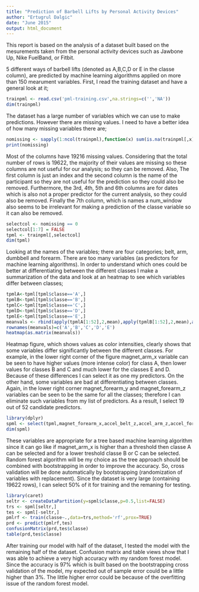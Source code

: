 ```yaml
---
title: "Prediction of Barbell Lifts by Personal Activity Devices"
author: "Ertugrul Dalgic"
date: "June 2015"
output: html_document
---
```


This report is based on the analysis of a dataset built based on the mesurements
taken from the personal activity devices such as Jawbone Up, Nike FuelBand, or 
Fitbit. 

5 different ways of barbell lifts (denoted as A,B,C,D or E in the classe column),
are predicted by machine learning algorithms applied on more than 150 mearument
variables. First, I read the training dataset and have a general look at it;

```r
trainpml <- read.csv('pml-training.csv',na.strings=c('','NA'))
dim(trainpml)
```

The dataset has a large number of variables which we can use to make predictions.
However there are missing values. I need to have a better idea of how many 
missing variables there are;

```r
nomissing <- sapply(1:ncol(trainpml),function(x) sum(is.na(trainpml[,x])))
print(nomissing)
```

Most of the columns have 19216 missing values. Considering that the total number 
of rows is 19622, the majority of their values are missing so these columns are 
not useful for our analysis; so they can be removed. Also, The first column is
just an index and the second column is the name of the participant so they are
not useful for the prediction so they could also be removed. Furthermore, the
3rd, 4th, 5th and 6th columns are for dates which is also not a proper predictor
for the current analysis, so they could also be removed. Finally the 7th column,
which is names a num_window also seems to be irrelevant for making a prediction
of the classe variable so it can also be removed.

```r
selectcol <- nomissing == 0
selectcol[1:7] = FALSE
tpml <- trainpml[,selectcol]
dim(tpml)

```

Looking at the names of the variables; there are four categories; belt, arm, 
dumbbell and forearm. There are too many variables (as predictors for machine learning algorithms). In order to understand which ones could be better at differentiating between the different classes I make a summarization of the data and look at an heatmap to see which variables differ between classes;

```r
tpmlA<-tpml[tpml$classe=='A',]
tpmlB<-tpml[tpml$classe=='B',]
tpmlC<-tpml[tpml$classe=='C',]
tpmlD<-tpml[tpml$classe=='D',]
tpmlE<-tpml[tpml$classe=='E',]
meanvals <- rbind(apply(tpmlA[1:52],2,mean),apply(tpmlB[1:52],2,mean),apply(tpmlC[1:52],2,mean),apply(tpmlD[1:52],2,mean),apply(tpmlE[1:52],2,mean))
rownames(meanvals)=c('A','B','C','D','E')
heatmap(as.matrix(meanvals))
```

Heatmap figure, which shows values as color intensities, clearly shows that some variables differ significantly between the different classes. For example, in the lower right corner of the figure magnet_arm_x variable can be seen to have higher values (more intense color) for class A, then lower values for classes B and C and much lower for the classes E and D. Because of these differences I can select it as one my predictors. On the other hand, some variables are bad at differentiating between classes. Again, in the lower right corner magnet_forearm_y and magnet_forearm_z variables can be seen to be the same for all the classes; therefore I can eliminate such variables from my list of predictors. As a result, I select 19 out of 52 candidate predictors.

```r
library(dplyr)
spml <- select(tpml,magnet_forearm_x,accel_belt_z,accel_arm_z,accel_forearm_z,accel_forearm_x,gyros_forearm_x,accel_arm_x,magnet_dumbbell_z,roll_dumbbell,total_accel_dumbbell,pitch_forearm,roll_arm,yaw_forearm,magnet_belt_y,magnet_arm_x,magnet_dumbbell_y,magnet_arm_y,accel_forearm_y,magnet_arm_z,classe)
dim(spml)
```

These variables are appropriate for a tree based machine learning algorithm since it can go like if magnet_arm_x is higher than a threshold then classe A can be selected and for a lower treshold classe B or C can be selected. Random forest algorithm will be my choice as the tree approach should be combined with bootstrapping in order to improve the accuracy. So, cross validation will be done automatically by bootstrapping (randomization of variables with replacement). Since the dataset is very large (containing 19622 rows), I can select 50% of it for training and the remaning for testing.

```r
library(caret)
seltr <- createDataPartition(y=spml$classe,p=0.5,list=FALSE)
trs <- spml[seltr,]
tes <- spml[-seltr,]
pmlrf <- train(classe~.,data=trs,method='rf',prox=TRUE)
prd <- predict(pmlrf,tes)
confusionMatrix(prd,tes$classe)
table(prd,tes$classe)
```

After training our model with half of the dataset, I tested the model with the remaining half of the dataset. Confusion matrix and table views show that I was able to achieve a very high accuracy with my random forest model. Since the accuracy is 97% which is built based on the bootstrapping cross validation of the model, my expected out of sample error could be a little higher than 3%. The little higher error could be because of the overfitting issue of the random forest model.